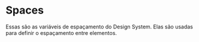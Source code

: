 
<Meta title='Tokens/Spaces' />

# Spaces

Essas são as variáveis de espaçamento do Design System. Elas são usadas para definir o espaçamento entre elementos.

<TokensGrid tokens={space} hasRemValue />

